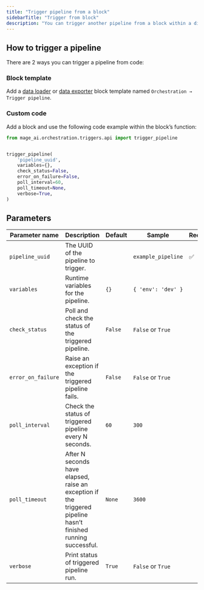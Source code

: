 ```yaml
---
title: "Trigger pipeline from a block"
sidebarTitle: "Trigger from block"
description: "You can trigger another pipeline from a block within a different pipeline."
---
```


## How to trigger a pipeline

There are 2 ways you can trigger a pipeline from code:

### Block template

Add a [data loader](/development/blocks/data_loaders/templates#trigger-pipeline)
or [data exporter](/development/blocks/data_exporters/templates#trigger-pipeline)
block template named `Orchestration → Trigger pipeline`.

### Custom code

Add a block and use the following code example within the block’s function:

```python
from mage_ai.orchestration.triggers.api import trigger_pipeline


trigger_pipeline(
    'pipeline_uuid',
    variables={},
    check_status=False,
    error_on_failure=False,
    poll_interval=60,
    poll_timeout=None,
    verbose=True,
)
```

## Parameters

| Parameter name | Description | Default | Sample | Required |
| --- | --- | --- | --- | --- |
| `pipeline_uuid` | The UUID of the pipeline to trigger. | | `example_pipeline` | ✅ |
| `variables` | Runtime variables for the pipeline. | `{}` | `{ 'env': 'dev' }` | |
| `check_status` | Poll and check the status of the triggered pipeline. | `False` | `False` or `True` | |
| `error_on_failure` | Raise an exception if the triggered pipeline fails. | `False` | `False` or `True` | |
| `poll_interval` | Check the status of triggered pipeline every N seconds. | `60` | `300` | |
| `poll_timeout` | After N seconds have elapsed, raise an exception if the triggered pipeline hasn’t finished running successful. | `None` | `3600` | |
| `verbose` | Print status of triggered pipeline run. | `True` | `False` or `True` | |
